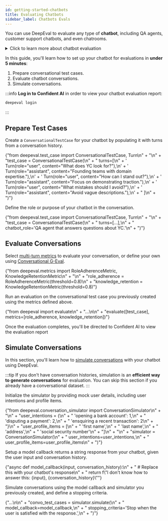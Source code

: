 ```yaml
---
id: getting-started-chatbots
title: Evaluating Chatbots
sidebar_label: Chatbots Evals
---
```



You can use DeepEval to evaluate any type of **chatbot**, including QA agents, customer support chatbots, and even chatrooms.

<details>
  <summary>Click to learn more about chatbot evaluation</summary>
</details>

In this guide, you'll learn how to set up your chatbot for evaluations in **under 5 minutes**:

1. Prepare conversational test cases.
2. Evaluate chatbot conversations.
3. Simulate conversations.

:::info
**Log in to Confident AI** in order to view your chatbot evaluation report:

```bash
deepeval login
```

:::

## Prepare Test Cases

<Timeline>
  <TimelineItem title="Populate conversation">
    <p>Create a <code>ConversationalTestCase</code> for your chatbot by populating it with turns from a conversation history.</p>
    <CodeBlock
      language="python"
      title="main.py"
      showLineNumbers={true}
      wrapLines={true}
    >
      {"from deepeval.test_case import ConversationalTestCase, Turn\n" +
        "\n" +
        "test_case = ConversationalTestCase(\n" +
        "    turns=[\n" +
        '        Turn(role="user", content="What does YC look for?"),\n' +
        '        Turn(role="assistant", content="Founding teams with domain expertise."),\n' +
        '        Turn(role="user", content="How can I stand out?"),\n' +
        '        Turn(role="assistant", content="Focus on demonstrating traction."),\n' +
        '        Turn(role="user", content="What mistakes should I avoid?"),\n' +
        '        Turn(role="assistant", content="Avoid vague descriptions."),\n' +
        "    ]\n" +
        ")"}
    </CodeBlock>

  </TimelineItem>
  <TimelineItem title="Define chatbot role">
    <p>Define the role or purpose of your chatbot in the conversation.</p>
   <CodeBlock
      language="python"
      title="main.py"
      showLineNumbers={true}
      wrapLines={true}
      metastring="{5}"
    >
      {"from deepeval.test_case import ConversationalTestCase, Turn\n" +
        "\n" +
        "test_case = ConversationalTestCase(\n" +
        "    turns=[...],\n" +
        "    chatbot_role='QA agent that answers questions about YC.'\n" +
        ")"}
    </CodeBlock>
  </TimelineItem>
</Timeline>

## Evaluate Conversations

<Timeline>
  <TimelineItem title="Select metrics">
    <p>Select <a href="/docs/metrics-conversational-g-eval">multi-turn metrics</a> to evaluate your conversation, or define your own using <a href="/docs/metrics-conversational-g-eval">Conversational G-Eval</a>.</p>
    <CodeBlock
      language="python"
      title="main.py"
      showLineNumbers={true}
      wrapLines={true}
    >
      {"from deepeval.metrics import RoleAdherenceMetric, KnowledgeRetentionMetric\n" +
        "\n" +
        "role_adherence = RoleAdherenceMetric(threshold=0.8)\n" +
        "knowledge_retention = KnowledgeRetentionMetric(threshold=0.8)"}
    </CodeBlock>

  </TimelineItem>
  <TimelineItem title="Running an evaluation">
    <p>Run an evaluation on the conversational test case you previously created using the metrics defined above.</p>
   <CodeBlock
      language="python"
      title="main.py"
      showLineNumbers={true}
      wrapLines={true}
    >
      {"from deepeval import evaluate\n" +
        "...\n\n" +
        "evaluate([test_case], metrics=[role_adherence, knowledge_retention])"}
    </CodeBlock>
    <p>Once the evaluation completes, you'll be directed to Confident AI to view the evaluation report</p>
    <VideoDisplay src="https://deepeval-docs.s3.us-east-1.amazonaws.com/getting-started%3Aconversation-test-report.mp4" />
  </TimelineItem>
</Timeline>

## Simulate Conversations

In this section, you'll learn how to <a href="/docs/conversation-simulator">simulate conversations</a> with your chatbot using DeepEval.

:::tip
If you don't have conversation histories, simulation is an **efficient way to generate conversations** for evaluation. You can skip this section if you already have a conversational dataset.
:::

<Timeline>
  <TimelineItem title="Create the simulator">
    <p>Initialize the simulator by providing mock user details, including user intentions and profile items.</p>
    <CodeBlock
      language="python"
      title="main.py"
      showLineNumbers={true}
      wrapLines={true}
    >
      {"from deepeval.conversation_simulator import ConversationSimulator\n" +
        "\n" +
        "user_intentions = {\n" +
        "   'opening a bank account': 1,\n" +
        "   'disputing a payment': 2,\n" +
        "   'ensquiring a recent transaction': 2\n" +
        "}\n" +
        "user_profile_items = [\n" +
        "    'first name',\n" +
        "    'last name',\n" +
        "    'address',\n" +
        "    'social security number'\n" +
        "]\n" +
        "\n" +
        "simulator = ConversationSimulator(\n" +
        "    user_intentions=user_intentions,\n" +
        "    user_profile_items=user_profile_items\n" +
        ")"}
    </CodeBlock>

  </TimelineItem>
  <TimelineItem title="Setup model callback">
    <p>Setup a model callback returns a string response from your chatbot, given the user input and conversation history.</p>
   <CodeBlock
      language="python"
      title="main.py"
      showLineNumbers={true}
      wrapLines={true}
    >
      {"async def model_callback(input, conversation_history):\n" +
        "    # Replace this with your chatbot's response\n" +
        "    return f\"I don't know how to answer this: {input}, {conversation_history}\""}
    </CodeBlock>

  </TimelineItem>
  <TimelineItem title="Simulate conversations">
    <p>Simulate conversations using the model callback and simulator you previously created, and define a stopping criteria.</p>
   <CodeBlock
      language="python"
      title="main.py"
      showLineNumbers={true}
      wrapLines={true}
    >
      {"...\n\n" +
        "convo_test_cases = simulator.simulate(\n" +
        "  model_callback=model_callback,\n" +
        "  stopping_criteria='Stop when the user is satisfied with the response.',\n" +
        ")"}
    </CodeBlock>

  </TimelineItem>
</Timeline>
